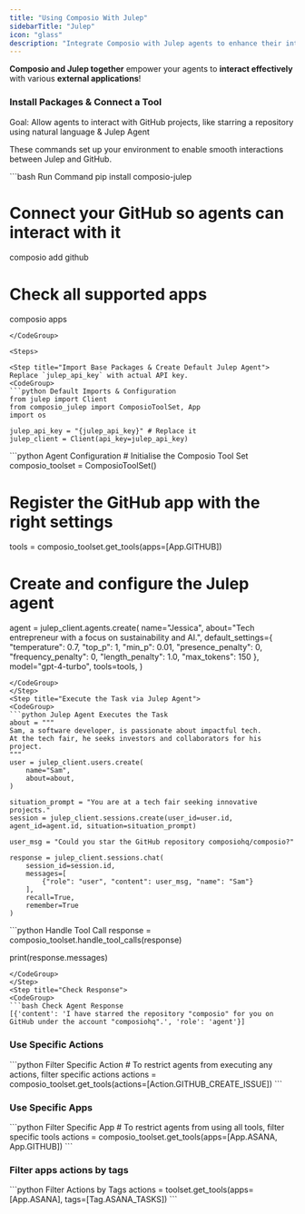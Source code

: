 ```yaml
---
title: "Using Composio With Julep"
sidebarTitle: "Julep"
icon: "glass"
description: "Integrate Composio with Julep agents to enhance their interaction with external apps"
---
```


**Composio and Julep together** empower your agents to **interact effectively** with various **external applications**!

### Install Packages & Connect a Tool

<Tip>
  Goal: Allow agents to interact with GitHub projects, like starring a
  repository using natural language & Julep Agent
</Tip>

These commands set up your environment to enable smooth interactions between Julep and GitHub.

<CodeGroup>
  ```bash Run Command 
  pip install composio-julep

  # Connect your GitHub so agents can interact with it

  composio add github

  # Check all supported apps

  composio apps
  ```
</CodeGroup>

<Steps>

<Step title="Import Base Packages & Create Default Julep Agent">
Replace `julep_api_key` with actual API key.
<CodeGroup>
  ```python Default Imports & Configuration
  from julep import Client
  from composio_julep import ComposioToolSet, App
  import os

  julep_api_key = "{julep_api_key}" # Replace it
  julep_client = Client(api_key=julep_api_key)

  ```

</CodeGroup>
</Step>
<Step title="Configure Julep Agent with Composio Tools">
<CodeGroup>
  ```python Agent Configuration
  # Initialise the Composio Tool Set
  composio_toolset = ComposioToolSet()

  # Register the GitHub app with the right settings

  tools = composio_toolset.get_tools(apps=[App.GITHUB])

  # Create and configure the Julep agent

  agent = julep_client.agents.create(
  name="Jessica",
  about="Tech entrepreneur with a focus on sustainability and AI.",
  default_settings={
  "temperature": 0.7,
  "top_p": 1,
  "min_p": 0.01,
  "presence_penalty": 0,
  "frequency_penalty": 0,
  "length_penalty": 1.0,
  "max_tokens": 150
  },
  model="gpt-4-turbo",
  tools=tools,
  )

  ```
</CodeGroup>
</Step>
<Step title="Execute the Task via Julep Agent">
<CodeGroup>
  ```python Julep Agent Executes the Task
  about = """
  Sam, a software developer, is passionate about impactful tech.
  At the tech fair, he seeks investors and collaborators for his project.
  """
  user = julep_client.users.create(
      name="Sam",
      about=about,
  )

  situation_prompt = "You are at a tech fair seeking innovative projects."
  session = julep_client.sessions.create(user_id=user.id, agent_id=agent.id, situation=situation_prompt)

  user_msg = "Could you star the GitHub repository composiohq/composio?"

  response = julep_client.sessions.chat(
      session_id=session.id,
      messages=[
          {"role": "user", "content": user_msg, "name": "Sam"}
      ],
      recall=True,
      remember=True
  )
  ```

</CodeGroup>
</Step>
<Step title="Handle all the Tool calls">
<CodeGroup>
  ```python Handle Tool Call
  response = composio_toolset.handle_tool_calls(response)

  print(response.messages)
  ```
</CodeGroup>
</Step>
<Step title="Check Response">
<CodeGroup>
  ```bash Check Agent Response
  [{'content': 'I have starred the repository "composio" for you on GitHub under the account "composiohq".', 'role': 'agent'}]
  ```
</CodeGroup>
</Step>
</Steps>

### Use Specific Actions

<CodeGroup>
  ```python Filter Specific Action 
  # To restrict agents from executing any actions, filter specific actions 
  actions = composio_toolset.get_tools(actions=[Action.GITHUB_CREATE_ISSUE]) 
  ```
</CodeGroup>

### Use Specific Apps

<CodeGroup>
  ```python Filter Specific App 
  # To restrict agents from using all tools, filter specific tools 
  actions = composio_toolset.get_tools(apps=[App.ASANA, App.GITHUB]) 
  ```
</CodeGroup>

### Filter apps actions by tags

<CodeGroup>
  ```python Filter Actions by Tags 
  actions = toolset.get_tools(apps=[App.ASANA], tags=[Tag.ASANA_TASKS]) 
  ```
</CodeGroup>
